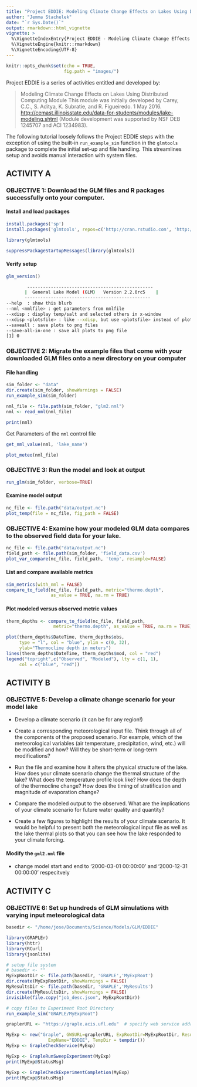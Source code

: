 ```yaml
---
title: "Project EDDIE: Modeling Climate Change Effects on Lakes Using Distributed Computing"
author: "Jemma Stachelek"
date: "`r Sys.Date()`"
output: rmarkdown::html_vignette
vignette: >
  %\VignetteIndexEntry{Project EDDIE - Modeling Climate Change Effects on Lakes Using Distributed Computing}
  %\VignetteEngine{knitr::rmarkdown}
  %\VignetteEncoding{UTF-8}
---
```


```r
knitr::opts_chunk$set(echo = TRUE,
                      fig.path = "images/")
```

<!-- <script src="js/hideOutput.js"></script> -->

Project EDDIE is a series of activities entitled and developed by: 

> Modeling Climate Change Effects on Lakes Using Distributed Computing Module
This module was initially developed by Carey, C.C., S. Aditya, K. Subratie, and
R. Figueiredo. 1 May 2016. [http://cemast.illinoisstate.edu/data-for-students/modules/lake-modeling.shtml](http://cemast.illinoisstate.edu/data-for-students/modules/lake-modeling.shtml) (Module development was supported by NSF DEB 1245707 and ACI 1234983).

The following tutorial loosely follows the Project EDDIE steps with the exception of using the built-in `run_example_sim` function in the `glmtools` package to complete the initial set-up and file handling. This streamlines setup and avoids manual interaction with system files.

## ACTIVITY A
### OBJECTIVE 1: Download the GLM files and R packages successfully onto your computer.

#### Install and load packages
```r
install.packages('sp')
install.packages('glmtools', repos=c('http://cran.rstudio.com', 'http://owi.usgs.gov/R'))
```
 
```r
library(glmtools)
```

```r
suppressPackageStartupMessages(library(glmtools))
```

#### Verify setup

```r
glm_version()
```

```bash
        ------------------------------------------------
       |  General Lake Model (GLM)   Version 2.2.0rc5    |
       ------------------------------------------------
--help  : show this blurb
--nml <nmlfile> : get parameters from nmlfile
--xdisp : display temp/salt and selected others in x-window
--xdisp <plotsfile> : like --xdisp, but use <plotsfile> instead of plots.nml
--saveall : save plots to png files
--save-all-in-one : save all plots to png file
[1] 0
```

### OBJECTIVE 2: Migrate the example files that come with your downloaded GLM files onto a new directory on your computer

#### File handling

```r
sim_folder <- "data"
dir.create(sim_folder, showWarnings = FALSE)  
run_example_sim(sim_folder)

nml_file <- file.path(sim_folder, "glm2.nml")
nml <- read_nml(nml_file)
```

<!-- <div class="fold o"> -->
```r
print(nml)
```
<!-- </div> -->

Get Parameters of the `nml` control file

```r
get_nml_value(nml, 'lake_name')
```

```r
plot_meteo(nml_file)
```

### OBJECTIVE 3: Run the model and look at output

```r
run_glm(sim_folder, verbose=TRUE)
```

#### Examine model output

```r
nc_file <- file.path("data/output.nc")
plot_temp(file = nc_file, fig_path = FALSE)
```

### OBJECTIVE 4: Examine how your modeled GLM data compares to the observed field data for your lake.

```r
nc_file <- file.path("data/output.nc")
field_path <- file.path(sim_folder, 'field_data.csv')
plot_var_compare(nc_file, field_path, 'temp', resample=FALSE)
```

#### List and compare available metrics

```r
sim_metrics(with_nml = FALSE)
compare_to_field(nc_file, field_path, metric="thermo.depth", 
                 as_value = TRUE, na.rm = TRUE)
```

#### Plot modeled versus observed metric values

```r
therm_depths <- compare_to_field(nc_file, field_path, 
                  metric="thermo.depth", as_value = TRUE, na.rm = TRUE)

plot(therm_depths$DateTime, therm_depths$obs, 
     type = "l", col = "blue", ylim = c(0, 32),
     ylab="Thermocline depth in meters")
lines(therm_depths$DateTime, therm_depths$mod, col = "red")
legend("topright",c("Observed", "Modeled"), lty = c(1, 1), 
     col = c("blue", "red"))
```

## ACTIVITY B
### OBJECTIVE 5: Develop a climate change scenario for your model lake

* Develop a climate scenario (it can be for any region!)

* Create a corresponding meteorological input file. Think through all of the components of the proposed scenario. For example, which of the meteorological variables (air temperature, precipitation, wind, etc.) will be modified and how? Will they be short-term or long-term
modifications?

* Run the file and examine how it alters the physical structure of the lake.  How does your climate scenario change the thermal structure of the lake? What does the temperature profile look like?  How does the depth of the thermocline change? How does the timing of stratification and magnitude of evaporation change?

* Compare the modeled output to the observed. What are the implications of your climate scenario for future water quality and quantity?

* Create a few figures to highlight the results of your climate scenario. It would be helpful to present both the meteorological input file as well as the lake thermal plots so that you can see how the lake responded to your climate forcing.

#### Modify the `gml2.nml` file

 * change model start and end to '2000-03-01 00:00:00' and '2000-12-31 00:00:00' respecitvely

## ACTIVITY C
### OBJECTIVE 6: Set up hundreds of GLM simulations with varying input meteorological data

```r
basedir <- "/home/jose/Documents/Science/Models/GLM/EDDIE"
```

```r
library(GRAPLEr)
library(httr)
library(RCurl)
library(jsonlite)

# setup file system
# basedir <- ""
MyExpRootDir <- file.path(basedir, 'GRAPLE','MyExpRoot') 
dir.create(MyExpRootDir, showWarnings = FALSE)  
MyResultsDir <- file.path(basedir, 'GRAPLE','MyResults') 
dir.create(MyResultsDir, showWarnings = FALSE)
invisible(file.copy("job_desc.json", MyExpRootDir))

# copy files to Experiment Root Directory
run_example_sim("GRAPLE/MyExpRoot")
```

```r
graplerURL <- "https://graple.acis.ufl.edu"  # specify web service address for the GRAPLEr.

MyExp <- new("Graple", GWSURL=graplerURL, ExpRootDir=MyExpRootDir, ResultsDir=MyResultsDir,
                ExpName="EDDIE", TempDir = tempdir())
MyExp <- GrapleCheckService(MyExp)
```

```r
MyExp <- GrapleRunSweepExperiment(MyExp)
print(MyExp@StatusMsg)

MyExp <- GrapleCheckExperimentCompletion(MyExp)
print(MyExp@StatusMsg)
```
